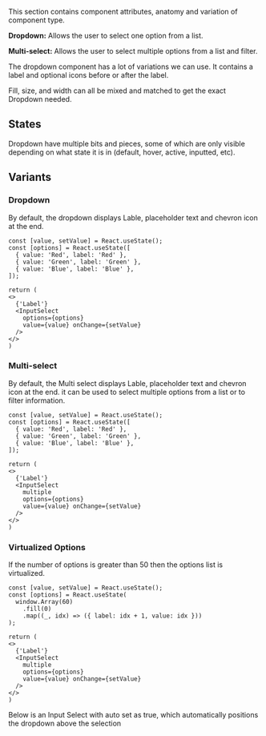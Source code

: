 
This section contains component attributes, anatomy and variation of component type.

<ImagePreview background={true}>
    <Layout type="row">
        <Overview0 />
        <Overview1 />
    </Layout>
</ImagePreview>

**Dropdown:** Allows the user to select one option from a list.

**Multi-select:** Allows the user to select multiple options from a list and filter.

The dropdown component has a lot of variations we can use. It contains a label and optional icons before or after the label. 

Fill, size, and width can all be mixed and matched to get the exact Dropdown needed.

## States
Dropdown have multiple bits and pieces, some of which are only visible depending on what state it is in (default, hover, active, inputted, etc).

<ImagePreview background={true}>
    <Layout type="row">
        <Overview2 />
    </Layout>
</ImagePreview>

## Variants

### Dropdown

By default, the dropdown displays Lable, placeholder text and chevron icon at the end.

<Documenter>

```preview
const [value, setValue] = React.useState();
const [options] = React.useState([
  { value: 'Red', label: 'Red' },
  { value: 'Green', label: 'Green' },
  { value: 'Blue', label: 'Blue' },
]);

return (
<>
  {'Label'}
  <InputSelect
    options={options}
    value={value} onChange={setValue}
  />
</>
)
```

</Documenter>

### Multi-select

By default, the Multi select displays Lable, placeholder text and chevron icon at the end. it can be used to select multiple options from a list or to filter information.

<Documenter>

```preview
const [value, setValue] = React.useState();
const [options] = React.useState([
  { value: 'Red', label: 'Red' },
  { value: 'Green', label: 'Green' },
  { value: 'Blue', label: 'Blue' },
]);

return (
<>
  {'Label'}
  <InputSelect
    multiple
    options={options}
    value={value} onChange={setValue}
  />
</>
)
```

</Documenter>

### Virtualized Options

If the number of options is greater than 50 then the options list is virtualized.

<Documenter>

```preview
const [value, setValue] = React.useState();
const [options] = React.useState(
  window.Array(60)
    .fill(0)
    .map((_, idx) => ({ label: idx + 1, value: idx }))
);

return (
<>
  {'Label'}
  <InputSelect
    multiple
    options={options}
    value={value} onChange={setValue}
  />
</>
)
```
Below is an Input Select with auto set as true, which automatically positions the dropdown above the selection
 <InputSelect
    auto
    options={[1,2,3,4,5]}
  />
</Documenter>


